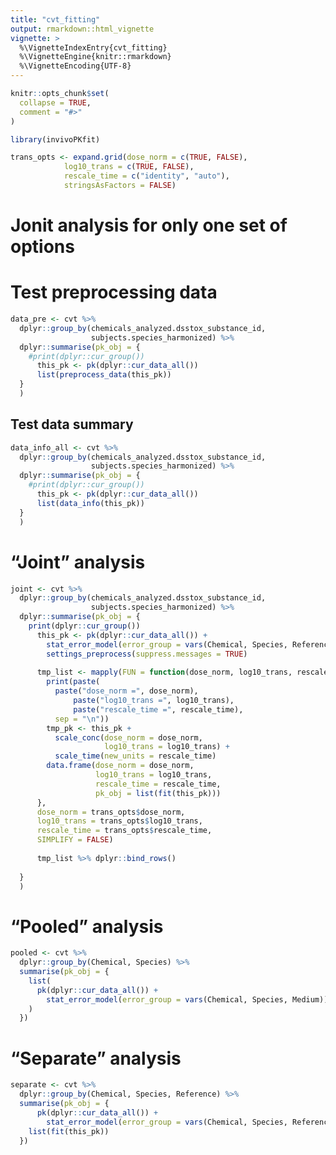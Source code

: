 ```yaml
---
title: "cvt_fitting"
output: rmarkdown::html_vignette
vignette: >
  %\VignetteIndexEntry{cvt_fitting}
  %\VignetteEngine{knitr::rmarkdown}
  %\VignetteEncoding{UTF-8}
---
```


```r
knitr::opts_chunk$set(
  collapse = TRUE,
  comment = "#>"
)
```

```r
library(invivoPKfit)
```

```r
trans_opts <- expand.grid(dose_norm = c(TRUE, FALSE),
            log10_trans = c(TRUE, FALSE),
            rescale_time = c("identity", "auto"),
            stringsAsFactors = FALSE)
```

# Jonit analysis for only one set of options

# Test preprocessing data

```r
data_pre <- cvt %>%
  dplyr::group_by(chemicals_analyzed.dsstox_substance_id,
                  subjects.species_harmonized) %>%
  dplyr::summarise(pk_obj = {
    #print(dplyr::cur_group())
      this_pk <- pk(dplyr::cur_data_all()) 
      list(preprocess_data(this_pk))
  }
  )
```

## Test data summary

```r
data_info_all <- cvt %>%
  dplyr::group_by(chemicals_analyzed.dsstox_substance_id,
                  subjects.species_harmonized) %>%
  dplyr::summarise(pk_obj = {
    #print(dplyr::cur_group())
      this_pk <- pk(dplyr::cur_data_all()) 
      list(data_info(this_pk))
  }
  )
```


# "Joint" analysis

```r
joint <- cvt %>%
  dplyr::group_by(chemicals_analyzed.dsstox_substance_id,
                  subjects.species_harmonized) %>%
  dplyr::summarise(pk_obj = {
    print(dplyr::cur_group())
      this_pk <- pk(dplyr::cur_data_all()) +
        stat_error_model(error_group = vars(Chemical, Species, Reference, Medium)) +
        settings_preprocess(suppress.messages = TRUE)
      
      tmp_list <- mapply(FUN = function(dose_norm, log10_trans, rescale_time){
        print(paste(
          paste("dose_norm =", dose_norm),
              paste("log10_trans =", log10_trans),
              paste("rescale_time =", rescale_time),
          sep = "\n"))
        tmp_pk <- this_pk +
          scale_conc(dose_norm = dose_norm,
                     log10_trans = log10_trans) +
          scale_time(new_units = rescale_time)
        data.frame(dose_norm = dose_norm,
                   log10_trans = log10_trans,
                   rescale_time = rescale_time,
                   pk_obj = list(fit(this_pk)))
      },
      dose_norm = trans_opts$dose_norm,
      log10_trans = trans_opts$log10_trans,
      rescale_time = trans_opts$rescale_time,
      SIMPLIFY = FALSE)
      
      tmp_list %>% dplyr::bind_rows()
      
  }
  )
```

# "Pooled" analysis

```r
pooled <- cvt %>%
  dplyr::group_by(Chemical, Species) %>%
  summarise(pk_obj = {
    list(
      pk(dplyr::cur_data_all()) +
        stat_error_model(error_group = vars(Chemical, Species, Medium))
    )
  })
```

# "Separate" analysis

```r
separate <- cvt %>%
  dplyr::group_by(Chemical, Species, Reference) %>%
  summarise(pk_obj = {
      pk(dplyr::cur_data_all()) +
        stat_error_model(error_group = vars(Chemical, Species, Reference, Medium))
    list(fit(this_pk))
  })
```

